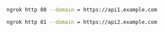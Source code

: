 ```bash
ngrok http 80 --domain = https://api1.example.com
```
```bash
ngrok http 81 --domain = https://api2.example.com 
```
